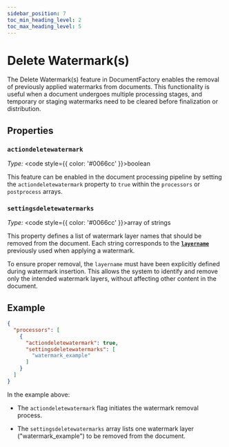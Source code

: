 ```yaml
---
sidebar_position: 7
toc_min_heading_level: 2
toc_max_heading_level: 5
---
```


# Delete Watermark(s)

The Delete Watermark(s) feature in DocumentFactory enables the removal of previously applied watermarks from documents.
This functionality is useful when a document undergoes multiple processing stages, and temporary or staging watermarks
need to be cleared before finalization or distribution.

## Properties

### `actiondeletewatermark`

*Type:* <code style={{ color: '#0066cc' }}>boolean</code>

This feature can be enabled in the document processing pipeline by setting the `actiondeletewatermark` property to `true`
within the `processors` or `postprocess` arrays.

### `settingsdeletewatermarks`

*Type:* <code style={{ color: '#0066cc' }}>array of strings</code>

This property defines a list of watermark layer names that should be removed from the document. Each string corresponds
to the [**`layername`**](./watermark#layername) previously used when applying a watermark.

To ensure proper removal, the `layername` must have been explicitly defined during watermark insertion. This allows
the system to identify and remove only the intended watermark layers, without affecting other content in the document.

## Example

```json title="pipeline.json"
{
  "processors": [
    {
      "actiondeletewatermark": true,
      "settingsdeletewatermarks": [
        "watermark_example"
      ]
    }
  ]
}
```

In the example above:

- The `actiondeletewatermark` flag initiates the watermark removal process.

- The `settingsdeletewatermarks` array lists one watermark layer ("watermark_example") to be removed from the document.
